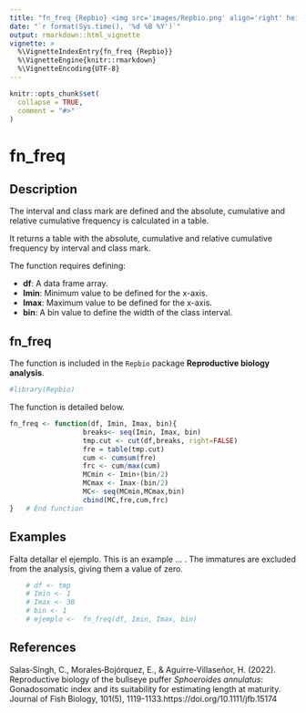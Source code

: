 ```yaml
---
title: "fn_freq {Repbio} <img src='images/Repbio.png' align='right' height='20%' width='20%'/>"
date: "`r format(Sys.time(), '%d %B %Y')`"
output: rmarkdown::html_vignette
vignette: >
  %\VignetteIndexEntry{fn_freq {Repbio}}
  %\VignetteEngine{knitr::rmarkdown}
  %\VignetteEncoding{UTF-8}
---
```


```r
knitr::opts_chunk$set(
  collapse = TRUE,
  comment = "#>"
)
```

# fn_freq

## Description

The interval and class mark are defined and the absolute, cumulative and
 relative cumulative frequency is calculated in a table.

It returns a table with the absolute, cumulative and relative cumulative
 frequency by interval and class mark.

The function requires defining:

 * **df**: A data frame array.  
 * **Imin**: Minimum value to be defined for the x-axis.
 * **Imax**: Maximum value to be defined for the x-axis.
 * **bin**: A bin value to define the width of the class interval.

## fn_freq

The function is included in the `Repbio` package **Reproductive biology analysis**.


```r
#library(Repbio)
```


The function is detailed below.

```r
fn_freq <- function(df, Imin, Imax, bin){
                  breaks<- seq(Imin, Imax, bin)
                  tmp.cut <- cut(df,breaks, right=FALSE)
                  fre = table(tmp.cut)
                  cum <- cumsum(fre)
                  frc <- cum/max(cum)
                  MCmin <- Imin+(bin/2)
                  MCmax <- Imax-(bin/2)
                  MC<- seq(MCmin,MCmax,bin)
                  cbind(MC,fre,cum,frc)
}   # End function
```


## Examples

Falta detallar el ejemplo. This is an example ... .
The immatures are excluded from the analysis, giving them a value of zero.

```r
    # df <- tmp
    # Imin <- 1
    # Imax <- 30
    # bin <- 1
    # ejemplo <-  fn_freq(df, Imin, Imax, bin)
```


## References

Salas‐Singh, C., Morales‐Bojórquez, E., & Aguirre‐Villaseñor, H. (2022). Reproductive biology of the bullseye puffer *Sphoeroides annulatus*: Gonadosomatic index and its suitability for estimating length at maturity. Journal of Fish Biology, 101(5), 1119-1133.https://doi.org/10.1111/jfb.15174
